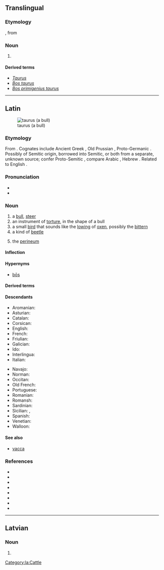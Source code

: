{{also|Taurus}}
==Translingual==

===Etymology===
{{der|mul|NL.|-}}, from {{der|mul|la|taurus||bull}}

===Noun===
{{head|mul|noun}}

# {{non-gloss definition|Used attributively as a species epithet}}

====Derived terms====
* ''[[Taurus]]''
* ''[[Bos taurus]]''
* ''[[Bos primigenius taurus]]''

----

==Latin==
{{wikipedia|dab=taurus|lang=la}}
[[Image:Vache_Aubrac.jpg|thumb|taurus (a bull)]]

===Etymology===
From {{inh|la|ine-pro|*táwros}}. Cognates include Ancient Greek {{m|grc|ταῦρος|}}, Old Prussian {{m|prg|tauris}}, Proto-Germanic {{m|gem-pro|*steuraz}}. Possibly of Semitic origin, borrowed into Semitic, or both from a separate, unknown source; confer Proto-Semitic {{m|sem-pro|*θawr-}}, compare Arabic {{m|ar|ثور}}, Hebrew {{m|he|שור}}. Related to English {{m|en|steer}}.

===Pronunciation===
* {{la-IPA|taurus}}
* {{audio|la-cls-taurus.ogg|Audio (Classical)|lang=la}}

===Noun===
{{la-noun|taurus|taurī|m|second}}

# a [[bull]], [[steer]]
# an instrument of [[torture]], in the shape of a bull
# a small [[bird]] that sounds like the [[lowing]] of [[ox]]en, possibly the [[bittern]]
# a kind of [[beetle]]
# {{lb|la|anatomy}} the [[perineum]]

====Inflection====
{{la-decl-2nd|taur}}

====Hypernyms====
* [[bos#Latin|bōs]]

====Derived terms====
{{der3|lang=la|{{l|la|taura}}
|{{l|la|taureus}}
|{{l|la|tauricornis}}
|{{l|la|taurifer}}
|{{l|la|tauriformis}}
|{{l|la|taurigenus}}
|{{l|la|taurīnus}}
|{{l|la|taurobolicus}}
|{{l|la|taurobolīnus}}
|{{l|la|taurobolior}}
|{{l|la|taurocenta}}
|{{l|la|taurophthalmon}}
|{{l|la|taurulus}}
|{{l|la|Taurus}}
}}

====Descendants====
{{top2}}
* Aromanian: {{l|rup|tavru}}
* Asturian: {{l|ast|toru}}
* Catalan: {{l|ca|toro}}
* Corsican: {{l|co|toru}}
* English: {{l|en|Taurus}}
* French: {{l|fr|taureau}}
* Friulian: {{l|fur|taur}}
* Galician: {{l|gl|touro}}
* Ido: {{l|io|tauro}}
* Interlingua: {{l|ia|tauro}}
* Italian: {{l|it|toro}}
{{mid2}}
* Navajo: {{l|nv|dóola}}
* Norman: {{l|nrf|touothé}}
* Occitan: {{l|oc|taur}}
* Old French: {{l|fro|tor}}
* Portuguese: {{l|pt|touro}}
* Romanian: {{l|ro|taur}}
* Romansh: {{l|rm|taur}}
* Sardinian: {{l|sc|trau}}
* Sicilian: {{l|scn|tàuru}}, {{l|scn|tàvuru}}
* Spanish: {{l|es|toro}}
* Venetian: {{l|vec|toro}}
* Walloon: {{l|wa|torea}}
{{bottom}}

====See also====
* [[vacca]]

===References===
* {{R:L&S}}
* {{R:Elementary Lewis}}
* {{R:du Cange}}
* {{R:Gaffiot}}
* {{R:PersEnc}}
* {{R:Peck}}
* {{R:Smith's Persons}}
* {{R:Nocentini|hw=toro}}<!-- etymology -->

[[Category:la:Cattle]]

----

==Latvian==

===Noun===
{{head|lv|noun form|g=m}}

# {{lv-inflection of|taurs|acc|p}}